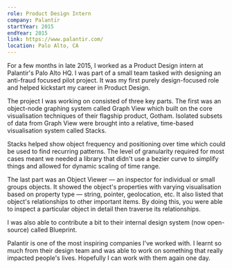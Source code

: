 ```yaml
---
role: Product Design Intern
company: Palantir
startYear: 2015
endYear: 2015
link: https://www.palantir.com/
location: Palo Alto, CA
---
```


For a few months in late 2015, I worked as a Product Design intern at Palantir's Palo Alto HQ. I was part of a small team tasked with designing an anti-fraud focused pilot project. It was my first purely design-focused role and helped kickstart my career in Product Design.

The project I was working on consisted of three key parts. The first was an object-node graphing system called Graph View which built on the core visualisation techniques of their flagship product, Gotham. Isolated subsets of data from Graph View were brought into a relative, time-based visualisation system called Stacks.

Stacks helped show object frequency and positioning over time which could be used to find recurring patterns. The level of granularity required for most cases meant we needed a library that didn't use a bezier curve to simplify things and allowed for dynamic scaling of time range.

The last part was an Object Viewer — an inspector for individual or small groups objects. It showed the object's properties with varying visualisation based on property type — string, pointer, geolocation, etc. It also listed that object's relationships to other important items. By doing this, you were able to inspect a particular object in detail then traverse its relationships.

I was also able to contribute a bit to their internal design system (now open-source) called Blueprint.

Palantir is one of the most inspiring companies I've worked with. I learnt so much from their design team and was able to work on something that really impacted people's lives. Hopefully I can work with them again one day.
